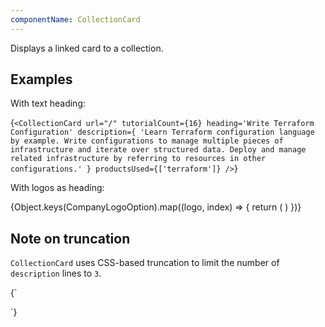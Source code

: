 ```yaml
---
componentName: CollectionCard
---
```


Displays a linked card to a collection.

## Examples

With text heading:

<LiveComponent>{`
<CollectionCard
	url="/"
    tutorialCount={16}
    heading='Write Terraform Configuration'
    description={
        'Learn Terraform configuration language by example. Write configurations to manage multiple pieces of infrastructure and iterate over structured data. Deploy and manage related infrastructure by referring to resources in other configurations.'
    }
    productsUsed={['terraform']}
/>
`}</LiveComponent>

With logos as heading:

<div
	style={{
		display: 'grid',
		gridTemplateColumns: 'repeat(auto-fit, minmax(min(100%, 270px), 1fr))',
		gap: '16px',
	}}
>
	{Object.keys(CompanyLogoOption).map((logo, index) => {
		return (
			<CollectionCard
				key={logo}
				url="/"
				tutorialCount={4 + index}
				logo={logo}
				heading="Title That Is Visually Hidden But Still Acts As The Card Title"
				description={
					'Lorem ipsum dolor sit amet, consectetur adipiscing elit. Auctor vitae pharetra accumsan risu, dolor sit amet. Lorem ipsum dolor sit amet, consectetur adipiscing elit. Auctor vitae pharetra accumsan risu, dolor sit amet.'
				}
				productsUsed={[
					'terraform',
					'vault',
					'consul',
					'nomad',
					'packer',
					'vagrant',
				]}
			/>
		)
	})}
</div>

## Note on truncation

`CollectionCard` uses CSS-based truncation to limit the number of `description` lines to `3`.

<LiveComponent>{`
<div style={{ maxWidth: '400px' }}>
  <CollectionCard
    url='/terraform/tutorials/oci-get-started'
    tutorialCount={7}
    heading='Get Started - OCI'
    description={
      'Build, change, and destroy a virtual cloud network and subnet on Oracle Cloud Infrastructure (OCI) using Terraform. Step-by-step, command-line tutorials will walk you through the Terraform basics for the first time. Sometimes this description will be long enough that it will definitely wrap to more than three lines, even if the viewport is very wide.'
    }
    productsUsed={['terraform']}
/>
</div>
`}</LiveComponent>
